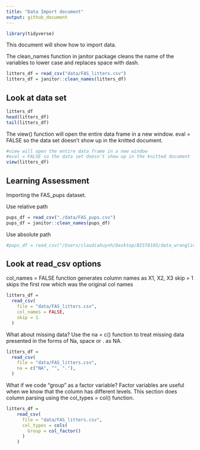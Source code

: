 ```yaml
---
title: "Data Import document"
output: github_document
---
```


```r
library(tidyverse)
```

This document will show how to import data. 

The clean_names function in janitor package cleans the name of the variables to lower case and replaces space with dash.
```r
litters_df = read_csv("data/FAS_litters.csv")
litters_df = janitor::clean_names(litters_df)
```

## Look at data set

```r
litters_df
head(litters_df)
tail(litters_df)
```

The view() function will open the entire data frame in a new window.
eval = FALSE so the data set doesn't show up in the knitted document.

```r
#view will open the entire data frame in a new window 
#eval = FALSE so the data set doesn't show up in the knitted document
view(litters_df)

```

## Learning Assessment
Importing the FAS_pups dataset. 

Use relative path 
```r
pups_df = read_csv("./data/FAS_pups.csv")
pups_df = janitor::clean_names(pups_df)
```

Use absolute path 
```r
#pups_df = read_csv("/Users/claudiahuynh/Desktop/BIST8105/data_wrangling_i/data")

```

## Look at read_csv options 

col_names = FALSE function generates column names as X1, X2, X3
skip = 1 skips the first row which was the original col names 
```r
litters_df = 
  read_csv(
    file = "data/FAS_litters.csv",
    col_names = FALSE,
    skip = 1
  )
```

What about missing data?
Use the na = c() function to treat missing data presented in the forms of Na, space or . as NA.

```r
litters_df = 
  read_csv(
    file = "data/FAS_litters.csv",
    na = c("NA", "", "."),
  )

```

What if we code "group" as a factor variable?
Factor variables are useful when we know that the column has different levels. This section does column parsing using the col_types = col() function.  

```r
litters_df = 
    read_csv(
      file = "data/FAS_litters.csv",
      col_types = cols(
        Group = col_factor()
      )
    )
```


